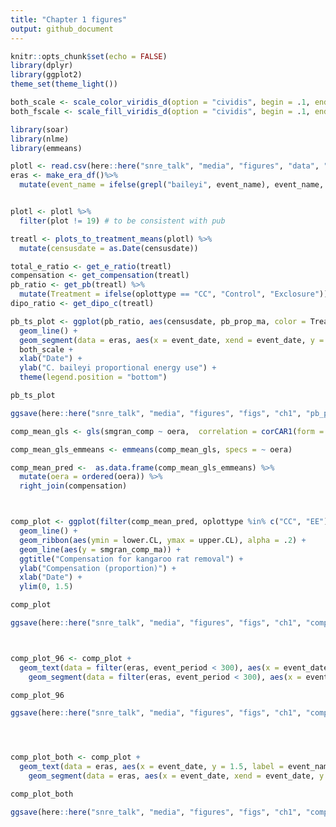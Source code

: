 ```yaml
---
title: "Chapter 1 figures"
output: github_document
---
```


```r
knitr::opts_chunk$set(echo = FALSE)
library(dplyr)
library(ggplot2)
theme_set(theme_light())

both_scale <- scale_color_viridis_d(option = "cividis", begin = .1, end = .8, direction = -1)
both_fscale <- scale_fill_viridis_d(option = "cividis", begin = .1, end = .8, direction = -1)

```

```r

library(soar)
library(nlme)
library(emmeans)

plotl <- read.csv(here::here("snre_talk", "media", "figures", "data", "ch1", "plotl.csv"), stringsAsFactors = F)
eras <- make_era_df()%>%
  mutate(event_name = ifelse(grepl("baileyi", event_name), event_name, "C. baileyi decline"))


plotl <- plotl %>%
  filter(plot != 19) # to be consistent with pub

treatl <- plots_to_treatment_means(plotl) %>%
  mutate(censusdate = as.Date(censusdate))

total_e_ratio <- get_e_ratio(treatl)
compensation <- get_compensation(treatl)
pb_ratio <- get_pb(treatl) %>%
  mutate(Treatment = ifelse(oplottype == "CC", "Control", "Exclosure"))
dipo_ratio <- get_dipo_c(treatl)

```

```r

pb_ts_plot <- ggplot(pb_ratio, aes(censusdate, pb_prop_ma, color = Treatment)) + 
  geom_line() +
  geom_segment(data = eras, aes(x = event_date, xend = event_date, y = 0, yend = 1), inherit.aes = F, linetype = 2) +
  both_scale +
  xlab("Date") + 
  ylab("C. baileyi proportional energy use") +
  theme(legend.position = "bottom")

pb_ts_plot

ggsave(here::here("snre_talk", "media", "figures", "figs", "ch1", "pb_prop_ma.jpg"), plot = pb_ts_plot, device = "jpeg", width = 6, height = 4, units = c("in"), dpi = 600)
```

```r

comp_mean_gls <- gls(smgran_comp ~ oera,  correlation = corCAR1(form = ~ period), data = compensation)

comp_mean_gls_emmeans <- emmeans(comp_mean_gls, specs = ~ oera)

comp_mean_pred <-  as.data.frame(comp_mean_gls_emmeans) %>%
  mutate(oera = ordered(oera)) %>%
  right_join(compensation)



comp_plot <- ggplot(filter(comp_mean_pred, oplottype %in% c("CC", "EE")), aes(censusdate, emmean)) +
  geom_line() +
  geom_ribbon(aes(ymin = lower.CL, ymax = upper.CL), alpha = .2) +
  geom_line(aes(y = smgran_comp_ma)) +
  ggtitle("Compensation for kangaroo rat removal") +
  ylab("Compensation (proportion)") +
  xlab("Date") +
  ylim(0, 1.5)

comp_plot

ggsave(here::here("snre_talk", "media", "figures", "figs", "ch1", "comp_plot.jpg"), plot = comp_plot, device = "jpeg", width = 6, height = 4, units = c("in"), dpi = 600)



comp_plot_96 <- comp_plot +
  geom_text(data = filter(eras, event_period < 300), aes(x = event_date, y = 1.5, label = event_name), color = "red", inherit.aes = F) +
    geom_segment(data = filter(eras, event_period < 300), aes(x = event_date, xend = event_date, y = 0, yend = 1.4), inherit.aes = F, linetype = 2, color = "red") 

comp_plot_96

ggsave(here::here("snre_talk", "media", "figures", "figs", "ch1", "comp_plot_96.jpg"), plot = comp_plot_96, device = "jpeg", width = 6, height = 4, units = c("in"), dpi = 600)




comp_plot_both <- comp_plot +
  geom_text(data = eras, aes(x = event_date, y = 1.5, label = event_name), color = "red", inherit.aes = F) +
    geom_segment(data = eras, aes(x = event_date, xend = event_date, y = 0, yend = 1.4), inherit.aes = F, linetype = 2, color = "red") 

comp_plot_both

ggsave(here::here("snre_talk", "media", "figures", "figs", "ch1", "comp_plot_both.jpg"), plot = comp_plot_both, device = "jpeg", width = 6, height = 4, units = c("in"), dpi = 600)

```

